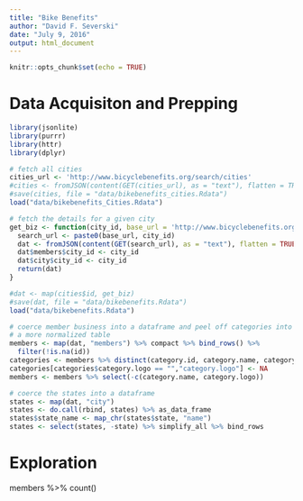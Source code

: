 ---
title: "Bike Benefits"
author: "David F. Severski"
date: "July 9, 2016"
output: html_document
---

```{r setup, include=FALSE}
knitr::opts_chunk$set(echo = TRUE)
```

# Data Acquisiton and Prepping

```{r}
library(jsonlite)
library(purrr)
library(httr)
library(dplyr)

# fetch all cities
cities_url <- 'http://www.bicyclebenefits.org/search/cities'
#cities <- fromJSON(content(GET(cities_url), as = "text"), flatten = TRUE)
#save(cities, file = "data/bikebenefits_cities.Rdata")
load("data/bikebenefits_Cities.Rdata")

# fetch the details for a given city
get_biz <- function(city_id, base_url = 'http://www.bicyclebenefits.org/search/members?city_id=')  {
  search_url <- paste0(base_url, city_id)
  dat <- fromJSON(content(GET(search_url), as = "text"), flatten = TRUE)
  dat$members$city_id <- city_id
  dat$city$city_id <- city_id
  return(dat)
}

#dat <- map(cities$id, get_biz)
#save(dat, file = "data/bikebenefits.Rdata")
load("data/bikebenefits.Rdata")

# coerce member business into a dataframe and peel off categories into 
# a more normalized table
members <- map(dat, "members") %>% compact %>% bind_rows() %>% 
  filter(!is.na(id))
categories <- members %>% distinct(category.id, category.name, category.logo)
categories[categories$category.logo == "","category.logo"] <- NA
members <- members %>% select(-c(category.name, category.logo))

# coerce the states into a dataframe
states <- map(dat, "city")
states <- do.call(rbind, states) %>% as_data_frame
states$state_name <- map_chr(states$state, "name")
states <- select(states, -state) %>% simplify_all %>% bind_rows
```

# Exploration

members %>% count()
